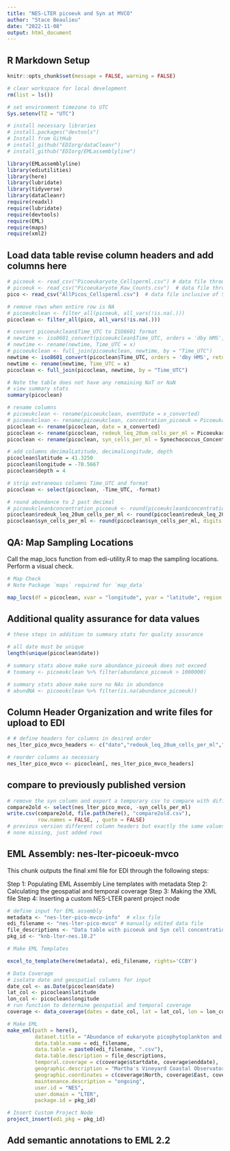 ```yaml
---
title: "NES-LTER picoeuk and Syn at MVCO"
author: "Stace Beaulieu"
date: "2022-11-08"
output: html_document
---
```


## R Markdown Setup

```r
knitr::opts_chunk$set(message = FALSE, warning = FALSE)

# clear workspace for local development
rm(list = ls())

# set environment timezone to UTC
Sys.setenv(TZ = "UTC")

# install necessary libraries
# install.packages("devtools")
# Install from GitHub
# install_github("EDIorg/dataCleanr")
# install_github("EDIorg/EMLassemblyline")

library(EMLassemblyline)
library(ediutilities)
library(here)
library(lubridate)
library(tidyverse)
library(dataCleanr)
require(readxl)
require(lubridate)
require(devtools)
require(EML)
require(maps)
require(xml2)

```

## Load data table revise column headers and add columns here

```r

# picoeuk <- read_csv("Picoeukaryote_Cellsperml.csv") # data file through 2016
# picoeuk <- read_csv("Picoeukaryote_Raw_Counts.csv")  # data file through 2018
pico <- read_csv("AllPicos_Cellsperml.csv")  # data file inclusive of Syn and picoeuk

# remove rows when entire row is NA
# picoeukclean <- filter_all(picoeuk, all_vars(!is.na(.)))
picoclean <- filter_all(pico, all_vars(!is.na(.)))

# convert picoeukclean$Time_UTC to ISO8601 format
# newtime <- iso8601_convert(picoeukclean$Time_UTC, orders = 'dby HMS', return.format = TRUE)
# newtime <- rename(newtime, Time_UTC = x)
# picoeukclean <- full_join(picoeukclean, newtime, by = "Time_UTC")
newtime <- iso8601_convert(picoclean$Time_UTC, orders = 'dby HMS', return.format = TRUE)
newtime <- rename(newtime, Time_UTC = x)
picoclean <- full_join(picoclean, newtime, by = "Time_UTC")

# Note the table does not have any remaining NaT or NaN
# view summary stats
summary(picoclean)

# rename columns
# picoeukclean <- rename(picoeukclean, eventDate = x_converted)
# picoeukclean <- rename(picoeukclean, concentration_picoeuk = Picoeukaryote_Concentration_Cells_per_mL)
picoclean <- rename(picoclean, date = x_converted)
picoclean <- rename(picoclean, redeuk_leq_20um_cells_per_ml = Picoeukaryote_Concentration_Cells_per_mL)
picoclean <- rename(picoclean, syn_cells_per_ml = Synechococcus_Concentration_Cells_per_mL)

# add columns decimalLatitude, decimalLongitude, depth
picoclean$latitude = 41.3250
picoclean$longitude = -70.5667
picoclean$depth = 4

# strip extraneous columns Time_UTC and format
picoclean <- select(picoclean, -Time_UTC, -format)

# round abundance to 2 past decimal
# picoeukclean$concentration_picoeuk <- round(picoeukclean$concentration_picoeuk, digits = 2)
picoclean$redeuk_leq_20um_cells_per_ml <- round(picoclean$redeuk_leq_20um_cells_per_ml, digits = 2)
picoclean$syn_cells_per_ml <- round(picoclean$syn_cells_per_ml, digits = 2)

```


## QA: Map Sampling Locations

Call the map_locs function from edi-utility.R to map the sampling locations. Perform a visual check.

```r

# Map Check
# Note Package `maps` required for `map_data`

map_locs(df = picoclean, xvar = "longitude", yvar = "latitude", region = "transect", colorvar = NULL)


```

## Additional quality assurance for data values

```r
# these steps in addition to summary stats for quality assurance

# all date must be unique
length(unique(picoclean$date))

# summary stats above make sure abundance_picoeuk does not exceed
# toomany <- picoeukclean %>% filter(abundance_picoeuk > 1000000)

# summary stats above make sure no NAs in abundance
# abundNA <- picoeukclean %>% filter(is.na(abundance_picoeuk))


```

## Column Header Organization and write files for upload to EDI
```r
# # define headers for columns in desired order
nes_lter_pico_mvco_headers <- c("date","redeuk_leq_20um_cells_per_ml","syn_cells_per_ml", "latitude","longitude","depth")

# reorder columns as necessary
nes_lter_pico_mvco <- picoclean[, nes_lter_pico_mvco_headers]

```

## compare to previously published version

```r
# remove the syn column and export a temporary csv to compare with diffchecker
compare2old <- select(nes_lter_pico_mvco, -syn_cells_per_ml)
write.csv(compare2old, file.path(here(), "compare2old.csv"),
          row.names = FALSE, , quote = FALSE)
# previous version different column headers but exactly the same values
# none missing, just added rows

```


## EML Assembly: nes-lter-picoeuk-mvco

This chunk outputs the final xml file for EDI through the following steps:

Step 1: Populating EML Assembly Line templates with metadata
Step 2: Calculating the geospatial and temporal coverage 
Step 3: Making the XML file 
Step 4: Inserting a custom NES-LTER parent project node 

```r

# define input for EML assembly
metadata <- "nes-lter-pico-mvco-info"  # xlsx file
edi_filename <- "nes-lter-pico-mvco" # manually edited data file
file_descriptions <- "Data table with picoeuk and Syn cell concentration and time sampled"
pkg_id <- "knb-lter-nes.10.2"

# Make EML Templates

excel_to_template(here(metadata), edi_filename, rights='CCBY')

# Data Coverage
# isolate date and geospatial columns for input
date_col <- as.Date(picoclean$date)
lat_col <- picoclean$latitude
lon_col <- picoclean$longitude
# run function to determine geospatial and temporal coverage
coverage <- data_coverage(dates = date_col, lat = lat_col, lon = lon_col)

# Make EML
make_eml(path = here(),
         dataset.title = "Abundance of eukaryote picophytoplankton and Synechococcus from a moored submersible flow cytometer at Martha's Vineyard Coastal Observatory, ongoing since 2003 (NES-LTER since 2017)",
         data.table.name = edi_filename,
         data.table = paste0(edi_filename, ".csv"),
         data.table.description = file_descriptions,
         temporal.coverage = c(coverage$startdate, coverage$enddate),
         geographic.description = "Martha's Vineyard Coastal Observatory",
         geographic.coordinates = c(coverage$North, coverage$East, coverage$South, coverage$West),
         maintenance.description = "ongoing",
         user.id = "NES",
         user.domain = "LTER",
         package.id = pkg_id)

# Insert Custom Project Node
project_insert(edi_pkg = pkg_id)

```

## Add semantic annotations to EML 2.2
